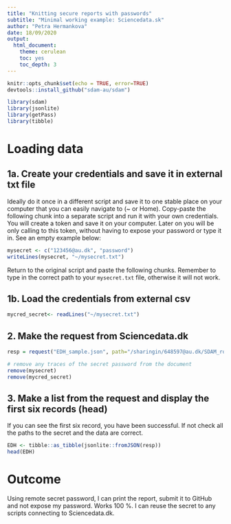 ```yaml
---
title: "Knitting secure reports with passwords"
subtitle: "Minimal working example: Sciencedata.sk"
author: "Petra Hermankova"
date: 18/09/2020
output:
  html_document:
    theme: cerulean
    toc: yes
    toc_depth: 3
---
```



```r
knitr::opts_chunk$set(echo = TRUE, error=TRUE)
devtools::install_github("sdam-au/sdam")

library(sdam)
library(jsonlite)
library(getPass)
library(tibble)
```

# Loading data

## 1a. Create your credentials and save it in external txt file
Ideally do it once in a different script and save it to one stable place on your computer that you can easily navigate to (~ or Home). Copy-paste the following chunk into a separate script and run it with your own credentials. You will create a token and save it on your computer. Later on you will be only calling to this token, without having to expose your password or type it in. See an empty example below: 

```r
mysecret <- c("123456@au.dk", "password")
writeLines(mysecret, "~/mysecret.txt")
```

Return to the original script and paste the following chunks. Remember to type in the correct path to your `mysecret.txt` file, otherwise it will not work.

## 1b. Load the credentials from external csv
```r
mycred_secret<- readLines("~/mysecret.txt")
```

## 2. Make the request from Sciencedata.dk
```r
resp = request("EDH_sample.json", path="/sharingin/648597@au.dk/SDAM_root/SDAM_data/EDH/", method="GET", cred=mycred_secret)

# remove any traces of the secret password from the document
remove(mysecret)
remove(mycred_secret)
```

## 3. Make a list from the request and display the first six records (head)
If you can see the first six record, you have been successful. If not check all the paths to the secret and the data are correct.

```r
EDH <- tibble::as_tibble(jsonlite::fromJSON(resp))
head(EDH)
```

# Outcome

Using remote secret password, I can print the report, submit it to GitHub and not expose my password. Works 100 %. I can reuse the secret to any scripts connecting to Sciencedata.dk.
